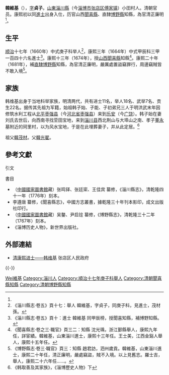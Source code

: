 {{selfref|'''韓維基與[[維基百科|維基百科]]、[[維基媒體基金會|維基媒體基金會]]、[[維基解密|維基解密]]{{zh-em|並無關係}}。'''}}{{Otheruses|other=名为韩贞子的其他人物|韩贞子}}
{{明清人物信息框
| 姓名 = 韓維基
| 原名 =
| 圖片名稱= 
| 圖片大小 = 200px
| 圖片說明 =
| 最高職務 = 直隸博野縣知縣
| 國家 = 大清
| 爵位 =
| 籍貫 = [[山東|山東]][[濟南府|濟南府]][[淄川縣|淄川縣]]
| 族裔 = 漢族
| 旗籍 = 
| 字號 = 字貞子
| 諡號 = 
| 出生日期 = 生年不詳
| 出生地點 = [[山東|山東]][[淄川縣|淄川縣]]
| 逝世日期 = 卒年不詳
| 逝世地點 = [[山東|山東]][[淄川縣|淄川縣]]
| 墓葬 = 
| 配偶 =
| 親屬 = 
| 出身 = 
* 順治十七年（1660年）庚子科舉人
* 康熙三年（1664年）甲辰科同進士出身
| 經歷 = 
| 著作 =
}}

'''韓維基'''（{{bd|？||？||catIdx=Han韓維基}}），[[表字|字]]'''貞子'''。[[山東|山東]][[淄川縣|淄川縣]]（今[[淄博市|淄博市]][[张店区|张店区]][[傅家镇_(淄博市)|傅家镇]]）小田村人。清朝官员。康熙初以同[[進士|進士]]出身入仕，历官山西[[聞喜縣|聞喜縣]]、直隸[[博野縣|博野縣]]知縣，為官清正廉明<ref name="Boyexianzhi" />。

==生平==
[[顺治|顺治]]十七年（1660年）中式庚子科举人<ref>《淄川縣志·卷五》頁十七：舉人 韓維基，字貞子，同庚子科，見進士，茂材孫。</ref>，康熙三年（1664年）中式甲辰科三甲一百四十六名進士<ref>《淄川縣志·卷五》頁十：進士 韓維基 同甲辰榜，授聞喜知縣，補博野知縣。</ref>。康熙十三年（1674年），授[[山西|山西]][[聞喜縣|聞喜縣]]知縣<ref>《聞喜縣志·卷之三·職官》頁三二：知縣 沈光瑀，浙江鄞縣舉人，康熙九年任，詳宦績。韓維基，山東淄川進士，康熙十三年任。王士美，江西金谿人舉人，康熙十五年任。</ref>。康熙二十年（1681年），補[[直隸|直隸]][[博野縣|博野縣]]知縣，為官清正廉明，嚴厲處置盜竊罪行，周邊竊賊皆不敢入境<ref name="Boyexianzhi">《博野縣志·卷三·職官》頁三：知縣 趙君訪，泗州歲貢。韓維基，山東淄川進士，康熙二十年任，清正廉明，嚴處竊盜，賊不入境。以上見舊志。羅士吉，舉人，康熙二十六年任……。</ref>。

==家族==
韩维基出身于当地科举家族，明清两代，共有进士11名，举人18名、武举7名、贡生22名。据传其先祖为军籍，始祖韩子始、子能、子初弟兄三人于明洪武末年因修筑水利工程从[[北平承宣布政使司|北平]][[枣强县|枣强县]]（今[[河北省|河北省]][[枣强县|枣强县]]）来到[[乐安县_(金朝)|乐安]]（今[[广饶|广饶]]）。韩子始在妻刘氏去世后，向西南寻找茔田宝地，来到[[淄川县|淄川县]]西北荆山与大埠山之南、孝子[[董永|董永]]墓附近的珂里村，以为风水宝地，于是在此埋葬妻子，并从此定居。<ref>《韩取善及其家族》，《淄博歷史人物》下</ref>

祖父[[韓茂材|韓茂材]]。父[[韓光翟|韓光翟]]。

==參考文獻==
;引文
{{reflist|2}}

;書目
*（[[中國國家圖書館|中國國家圖書館]]藏）张鸣铎、张廷寀、王佳宾 纂修，《淄川縣志》，清乾隆四十一年（1776年）刻本。
*李遵唐 纂修，《聞喜縣志》，中國方志叢書，據乾隆三十年刊本影印，成文出版社印行。
*（[[中國國家圖書館|中國國家圖書館]]藏）吴鏊、尹启铨 纂修，《博野縣志》，清乾隆三十二年（1767年）刻本。
*《淄博历史人物》，新世界出版社。

==外部連結==
*[https://web.archive.org/web/20130426212918/http://www.zhangdian.gov.cn/HTML/711/ArticleView711_1_3263.html 清康熙进士——韩维基] 张店区人民政府

{{-}}
{{start box}}
{{s-off}}
{{s-before|[[沈光瑀|沈光瑀]]}}
{{s-title|[[山西|山西]][[聞喜縣|聞喜縣]][[知縣|知縣]]|<small>康熙十三年（1674年）上任</small>}}
{{s-after|[[王士美|王士美]]}}
{{s-before|[[趙君訪|趙君訪]]}}
{{s-title|[[直隸|直隸]][[博野縣|博野縣]][[知縣|知縣]]|<small>康熙二十年（1681年）上任</small>}}
{{s-after|[[羅士吉|羅士吉]]}}
{{end box}}

{{康熙三年甲辰科殿試金榜}}

{{Authority control}}

{{DEFAULTSORT:Han韓維基}}
[[Category:韩姓|Wei維基]]
[[Category:淄川人|Category:淄川人]]
[[Category:順治十七年庚子科舉人|Category:順治十七年庚子科舉人]]
[[Category:清朝聞喜縣知縣|Category:清朝聞喜縣知縣]]
[[Category:清朝博野縣知縣|Category:清朝博野縣知縣]]